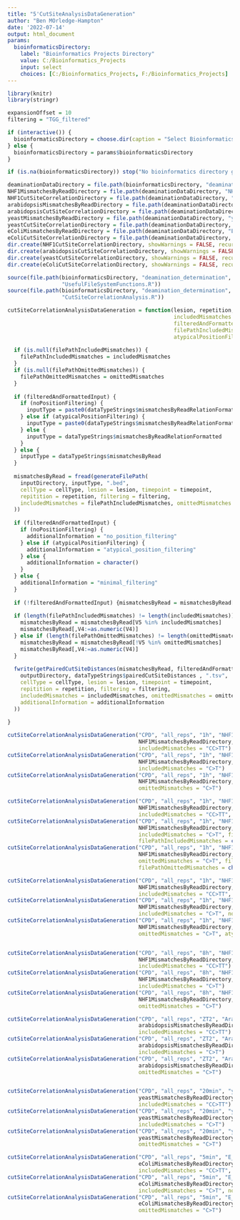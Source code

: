 ```yaml
---
title: "5'CutSiteAnalysisDataGeneration"
author: "Ben MOrledge-Hampton"
date: '2022-07-14'
output: html_document
params:
  bioinformaticsDirectory:
    label: "Bioinformatics Projects Directory"
    value: C:/Bioinformatics_Projects
    input: select
    choices: [C:/Bioinformatics_Projects, F:/Bioinformatics_Projects]
---
```



```r
library(knitr)
library(stringr)

expansionOffset = 10
filtering = "TGG_filtered"

if (interactive()) {
  bioinformaticsDirectory = choose.dir(caption = "Select Bioinformatics_Projects Directory")
} else {
  bioinformaticsDirectory = params$bioinformaticsDirectory
}

if (is.na(bioinformaticsDirectory)) stop("No bioinformatics directory given.")

deaminationDataDirectory = file.path(bioinformaticsDirectory, "deamination_determination", "data")
NHF1MismatchesByReadDirectory = file.path(deaminationDataDirectory, "NHF1", "mismatches_by_read")
NHF1CutSiteCorrelationDirectory = file.path(deaminationDataDirectory, "NHF1", "cut_site_correlation")
arabidopsisMismatchesByReadDirectory = file.path(deaminationDataDirectory, "Arabidopsis", "mismatches_by_read")
arabidopsisCutSiteCorrelationDirectory = file.path(deaminationDataDirectory, "Arabidopsis", "cut_site_correlation")
yeastMismatchesByReadDirectory = file.path(deaminationDataDirectory, "yeast", "mismatches_by_read")
yeastCutSiteCorrelationDirectory = file.path(deaminationDataDirectory, "yeast", "cut_site_correlation")
eColiMismatchesByReadDirectory = file.path(deaminationDataDirectory, "E_coli_WT", "mismatches_by_read")
eColiCutSiteCorrelationDirectory = file.path(deaminationDataDirectory, "E_coli_WT", "cut_site_correlation")
dir.create(NHF1CutSiteCorrelationDirectory, showWarnings = FALSE, recursive = TRUE)
dir.create(arabidopsisCutSiteCorrelationDirectory, showWarnings = FALSE, recursive = TRUE)
dir.create(yeastCutSiteCorrelationDirectory, showWarnings = FALSE, recursive = TRUE)
dir.create(eColiCutSiteCorrelationDirectory, showWarnings = FALSE, recursive = TRUE)
```


```r
source(file.path(bioinformaticsDirectory, "deamination_determination", 'R',
                 "UsefulFileSystemFunctions.R"))
source(file.path(bioinformaticsDirectory, "deamination_determination", 'R',
                 "CutSiteCorrelationAnalysis.R"))
```


```r
cutSiteCorrelationAnalysisDataGeneration = function(lesion, repetition, timepoint, cellType, inputDirectory, outputDirectory,
                                                    includedMismatches = character(), omittedMismatches = character(),
                                                    filteredAndFormattedInput = TRUE, noPositionFiltering = FALSE,
                                                    filePathIncludedMismatches = NULL, filePathOmittedMismatches = NULL,
                                                    atypicalPositionFiltering = FALSE) {
  
  if (is.null(filePathIncludedMismatches)) {
    filePathIncludedMismatches = includedMismatches
  }
  if (is.null(filePathOmittedMismatches)) {
    filePathOmittedMismatches = omittedMismatches
  }
  
  if (filteredAndFormattedInput) {
    if (noPositionFiltering) {
      inputType = paste0(dataTypeStrings$mismatchesByReadRelationFormatted,"_no_position_filtering")
    } else if (atypicalPositionFiltering) {
      inputType = paste0(dataTypeStrings$mismatchesByReadRelationFormatted,"_atypical_position_filtering")
    } else {
      inputType = dataTypeStrings$mismatchesByReadRelationFormatted
    }
  } else {
    inputType = dataTypeStrings$mismatchesByRead
  }
  
  mismatchesByRead = fread(generateFilePath(
    inputDirectory, inputType, ".bed",
    cellType = cellType, lesion = lesion, timepoint = timepoint,
    repitition = repetition, filtering = filtering,
    includedMismatches = filePathIncludedMismatches, omittedMismatches = filePathOmittedMismatches
  ))
  
  if (filteredAndFormattedInput) {
    if (noPositionFiltering) {
      additionalInformation = "no_position_filtering"
    } else if (atypicalPositionFiltering) {
      additionalInformation = "atypical_position_filtering"
    } else {
      additionalInformation = character()
    }
  } else {
    additionalInformation = "minimal_filtering"
  }
  
  if (!filteredAndFormattedInput) {mismatchesByRead = mismatchesByRead[str_count(V5, ':') == 0]}
  
  if (length(filePathIncludedMismatches) != length(includedMismatches)) {
    mismatchesByRead = mismatchesByRead[V5 %in% includedMismatches]
    mismatchesByRead[,V4:=as.numeric(V4)]
  } else if (length(filePathOmittedMismatches) != length(omittedMismatches)) {
    mismatchesByRead = mismatchesByRead[!V5 %in% omittedMismatches]
    mismatchesByRead[,V4:=as.numeric(V4)]
  }
  
  fwrite(getPairedCutSiteDistances(mismatchesByRead, filteredAndFormattedInput), sep = '\t', file = generateFilePath(
    outputDirectory, dataTypeStrings$pairedCutSiteDistances , ".tsv",
    cellType = cellType, lesion = lesion, timepoint = timepoint,
    repitition = repetition, filtering = filtering,
    includedMismatches = includedMismatches, omittedMismatches = omittedMismatches,
    additionalInformation = additionalInformation
  ))
  
}
```


```r
cutSiteCorrelationAnalysisDataGeneration("CPD", "all_reps", "1h", "NHF1",
                                         NHF1MismatchesByReadDirectory, NHF1CutSiteCorrelationDirectory,
                                         includedMismatches = "CC>TT")
cutSiteCorrelationAnalysisDataGeneration("CPD", "all_reps", "1h", "NHF1",
                                         NHF1MismatchesByReadDirectory, NHF1CutSiteCorrelationDirectory,
                                         includedMismatches = "C>T")
cutSiteCorrelationAnalysisDataGeneration("CPD", "all_reps", "1h", "NHF1",
                                         NHF1MismatchesByReadDirectory, NHF1CutSiteCorrelationDirectory,
                                         omittedMismatches = "C>T")

cutSiteCorrelationAnalysisDataGeneration("CPD", "all_reps", "1h", "NHF1",
                                         NHF1MismatchesByReadDirectory, NHF1CutSiteCorrelationDirectory,
                                         includedMismatches = "CC>TT", filteredAndFormattedInput = FALSE)
cutSiteCorrelationAnalysisDataGeneration("CPD", "all_reps", "1h", "NHF1",
                                         NHF1MismatchesByReadDirectory, NHF1CutSiteCorrelationDirectory,
                                         includedMismatches = "C>T", filteredAndFormattedInput = FALSE,
                                         filePathIncludedMismatches = character())
cutSiteCorrelationAnalysisDataGeneration("CPD", "all_reps", "1h", "NHF1",
                                         NHF1MismatchesByReadDirectory, NHF1CutSiteCorrelationDirectory,
                                         omittedMismatches = "C>T", filteredAndFormattedInput = FALSE,
                                         filePathOmittedMismatches = character())

cutSiteCorrelationAnalysisDataGeneration("CPD", "all_reps", "1h", "NHF1",
                                         NHF1MismatchesByReadDirectory, NHF1CutSiteCorrelationDirectory,
                                         includedMismatches = "CC>TT", noPositionFiltering = TRUE)
cutSiteCorrelationAnalysisDataGeneration("CPD", "all_reps", "1h", "NHF1",
                                         NHF1MismatchesByReadDirectory, NHF1CutSiteCorrelationDirectory,
                                         includedMismatches = "C>T", noPositionFiltering = TRUE)
cutSiteCorrelationAnalysisDataGeneration("CPD", "all_reps", "1h", "NHF1",
                                         NHF1MismatchesByReadDirectory, NHF1CutSiteCorrelationDirectory,
                                         omittedMismatches = "C>T", atypicalPositionFiltering = TRUE)


cutSiteCorrelationAnalysisDataGeneration("CPD", "all_reps", "8h", "NHF1",
                                         NHF1MismatchesByReadDirectory, NHF1CutSiteCorrelationDirectory,
                                         includedMismatches = "CC>TT")
cutSiteCorrelationAnalysisDataGeneration("CPD", "all_reps", "8h", "NHF1",
                                         NHF1MismatchesByReadDirectory, NHF1CutSiteCorrelationDirectory,
                                         includedMismatches = "C>T")
cutSiteCorrelationAnalysisDataGeneration("CPD", "all_reps", "8h", "NHF1",
                                         NHF1MismatchesByReadDirectory, NHF1CutSiteCorrelationDirectory,
                                         omittedMismatches = "C>T")

cutSiteCorrelationAnalysisDataGeneration("CPD", "all_reps", "ZT2", "Arabidopsis",
                                         arabidopsisMismatchesByReadDirectory, arabidopsisCutSiteCorrelationDirectory,
                                         includedMismatches = "CC>TT")
cutSiteCorrelationAnalysisDataGeneration("CPD", "all_reps", "ZT2", "Arabidopsis",
                                         arabidopsisMismatchesByReadDirectory, arabidopsisCutSiteCorrelationDirectory,
                                         includedMismatches = "C>T")
cutSiteCorrelationAnalysisDataGeneration("CPD", "all_reps", "ZT2", "Arabidopsis",
                                         arabidopsisMismatchesByReadDirectory, arabidopsisCutSiteCorrelationDirectory,
                                         omittedMismatches = "C>T")


cutSiteCorrelationAnalysisDataGeneration("CPD", "all_reps", "20min", "yeast",
                                         yeastMismatchesByReadDirectory, yeastCutSiteCorrelationDirectory,
                                         includedMismatches = "CC>TT")
cutSiteCorrelationAnalysisDataGeneration("CPD", "all_reps", "20min", "yeast",
                                         yeastMismatchesByReadDirectory, yeastCutSiteCorrelationDirectory,
                                         includedMismatches = "C>T")
cutSiteCorrelationAnalysisDataGeneration("CPD", "all_reps", "20min", "yeast",
                                         yeastMismatchesByReadDirectory, yeastCutSiteCorrelationDirectory,
                                         omittedMismatches = "C>T")

cutSiteCorrelationAnalysisDataGeneration("CPD", "all_reps", "5min", "E_coli_WT",
                                         eColiMismatchesByReadDirectory, eColiCutSiteCorrelationDirectory,
                                         includedMismatches = "CC>TT", noPositionFiltering = TRUE)
cutSiteCorrelationAnalysisDataGeneration("CPD", "all_reps", "5min", "E_coli_WT",
                                         eColiMismatchesByReadDirectory, eColiCutSiteCorrelationDirectory,
                                         includedMismatches = "C>T", noPositionFiltering = TRUE)
cutSiteCorrelationAnalysisDataGeneration("CPD", "all_reps", "5min", "E_coli_WT",
                                         eColiMismatchesByReadDirectory, eColiCutSiteCorrelationDirectory,
                                         omittedMismatches = "C>T")

```

